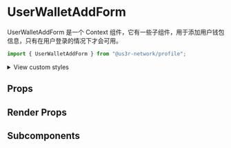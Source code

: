 

<Meta of={UserWalletAddFormStories} />

# UserWalletAddForm

UserWalletAddForm 是一个 Context 组件，它有一些子组件，用于添加用户钱包信息，只有在用户登录的情况下才会可用。

```jsx
import { UserWalletAddForm } from "@us3r-network/profile";
```

<Canvas />

<p>
  <details>
    <summary>View custom styles</summary>
    <Source code={StyleCode} />
  </details>
</p>

## Props

<Controls />

## Render Props

## Subcomponents
